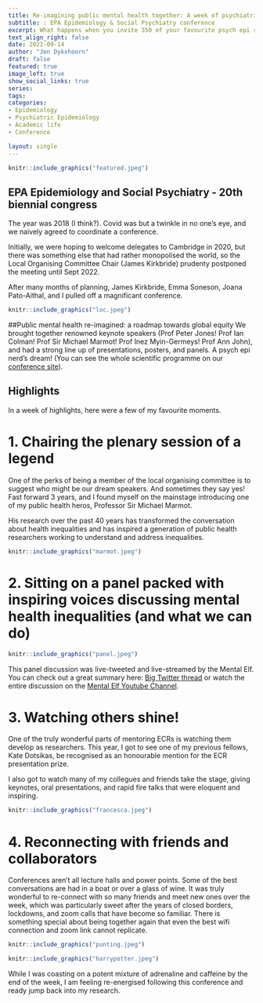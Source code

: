 ```yaml
---
title: Re-imagining public mental health together: A week of psychiatric epi
subtitle: : EPA Epidemiology & Social Psychiatry conference
excerpt: What happens when you invite 350 of your favourite psych epi researchers and people with lived experience to chat mental health research? Magic. 
text_align_right: false
date: 2022-09-14
author: "Jen Dykxhoorn"
draft: false
featured: true
image_left: true
show_social_links: true
series:
tags: 
categories:
- Epidemiology
- Psychiatric Epidemiology
- Academic life
- Conference

layout: single
---
```


```r
knitr::include_graphics("featured.jpeg")
```

## EPA Epidemiology and Social Psychiatry - 20th biennial congress
The year was 2018 (I think?). Covid was but a twinkle in no one's eye, and we naively agreed to coordinate a conference. 

Initially, we were hoping to welcome delegates to Cambridge in 2020, but there was something else that had rather monopolised the world, so the Local Organising Committee Chair (James Kirkbride) prudenty postponed the meeting until Sept 2022. 

After many months of planning, James Kirkbride, Emma Soneson, Joana Pato-Aithal, and I pulled off a magnificant conference. 

```r
knitr::include_graphics("loc.jpeg")
```


##Public mental health re-imagined: a roadmap towards global equity
We brought together renowned keynote speakers (Prof Peter Jones! Prof Ian Colman! Prof Sir Michael Marmot! Prof Inez Myin-Germeys! Prof Ann John), and had a strong line up of presentations, posters, and panels. A psych epi nerd's dream! (You can see the whole scientific programme on our [conference site](https://www.psychepi.org/congress/)).

## Highlights
In a week of highlights, here were a few of my favourite moments. 

# 1. Chairing the plenary session of a legend
One of the perks of being a member of the local organising committee is to suggest who might be our dream speakers. And sometimes they say yes! Fast forward 3 years, and I found myself on the mainstage introducing one of my public health heros, Professor Sir Michael Marmot. 

His research over the past 40 years has transformed the conversation about health inequalities and has inspired a generation of public health researchers working to understand and address inequalities. 


```r
knitr::include_graphics("marmot.jpeg")
```

# 2. Sitting on a panel packed with inspiring voices discussing mental health inequalities (and what we can do)

```r
knitr::include_graphics("panel.jpeg")
```

This panel discussion was live-tweeted and live-streamed by the Mental Elf. You can check out a great summary here: [Big Twitter thread](https://twitter.com/Mental_Elf/status/1568262342500024320)
or watch the entire discussion on the [Mental Elf Youtube Channel](https://www.youtube.com/watch?v=McL8VZAZ-O8).


# 3. Watching others shine! 
One of the truly wonderful parts of mentoring ECRs is watching them develop as researchers. This year, I got to see one of my previous fellows, Kate Dotsikas, be recognised as an honourable mention for the ECR presentation prize. 

I also got to watch many of my collegues and friends take the stage, giving keynotes, oral presentations, and rapid fire talks that were eloquent and inspiring. 
```r
knitr::include_graphics("francesca.jpeg")
```

# 4. Reconnecting with friends and collaborators 
Conferences aren't all lecture halls and power points. Some of the best conversations are had in a boat or over a glass of wine. It was truly wonderful to re-connect with so many friends and meet new ones over the week, which was particularly sweet after the years of closed borders, lockdowns, and zoom calls that have become so familiar. There is something special about being together again that even the best wifi connection and zoom link cannot replicate. 

```r
knitr::include_graphics("punting.jpeg")
```

```r
knitr::include_graphics("harrypotter.jpeg")
```

While I was coasting on a potent mixture of adrenaline and caffeine by the end of the week, I am feeling re-energised following this conference and ready jump back into my research.  
